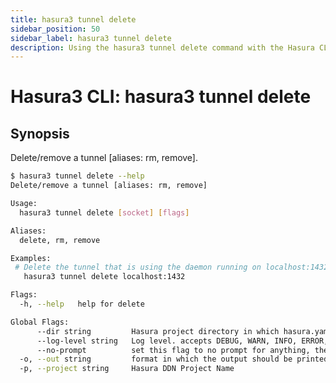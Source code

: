 ```yaml
---
title: hasura3 tunnel delete
sidebar_position: 50
sidebar_label: hasura3 tunnel delete
description: Using the hasura3 tunnel delete command with the Hasura CLI
---
```


# Hasura3 CLI: hasura3 tunnel delete 

## Synopsis
Delete/remove a tunnel [aliases: rm, remove].

```bash
$ hasura3 tunnel delete --help
Delete/remove a tunnel [aliases: rm, remove]

Usage:
  hasura3 tunnel delete [socket] [flags]

Aliases:
  delete, rm, remove

Examples:
 # Delete the tunnel that is using the daemon running on localhost:1432
   hasura3 tunnel delete localhost:1432

Flags:
  -h, --help   help for delete

Global Flags:
      --dir string         Hasura project directory in which hasura.yaml is present (default ".")
      --log-level string   Log level. accepts DEBUG, WARN, INFO, ERROR, FATAL (default "INFO")
      --no-prompt          set this flag to no prompt for anything, the command fails if any input is missing
  -o, --out string         format in which the output should be printed, accepts table, json and yaml (default "table")
  -p, --project string     Hasura DDN Project Name
```

